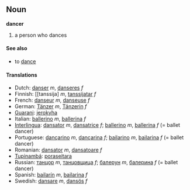 ==Noun==
'''dancer'''

#a person who dances

====See also====
*to [[dance]]

====Translations====
*Dutch: [[danser]] ''m'', [[danseres]] ''f''
*Finnish: [[tanssija] ''m'', [[tanssijatar]] ''f''
*French: [[danseur]] ''m'', [[danseuse]] ''f''
*German: [[Tänzer]] ''m'', [[Tänzerin]] ''f''
*[[Guarani]]: [[jerokyha]]
*Italian: [[ballerino]] ''m'', [[ballerina]] ''f''
*[[Interlingua]]: [[dansator]] ''m'', [[dansatrice]] ''f''; [[ballerino]] ''m'', [[ballerina]] ''f'' (= ballet dancer)
*Portuguese: [[dançarino]] ''m'', [[dançarina]] ''f''; [[bailarino]] ''m'', [[bailarina]] ''f'' (= ballet dancer)
*Romanian: [[dansator]] ''m'', [[dansatoare]] ''f''
*[[Tupinambá]]: [[poraseitara]]
*Russian: [[танцор]] ''m'', [[танцовщица]] ''f''; [[балерун]] ''m'', [[балерина]] ''f'' (= ballet dancer)
*Spanish: [[bailarín]] ''m'', [[bailarina]] ''f''
*Swedish: [[dansare]] ''m'', [[dansös]] ''f''